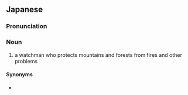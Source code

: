 ==Japanese==
{{ja-kanjitab|やま|ばん|yomi=y}}

===Pronunciation===
{{ja-pron|やまばん|yomi=y}}

===Noun===
{{ja-noun|やまばん}}

# a watchman who protects mountains and forests from fires and other problems

====Synonyms====
* {{ja-r|山守|やまもり}}